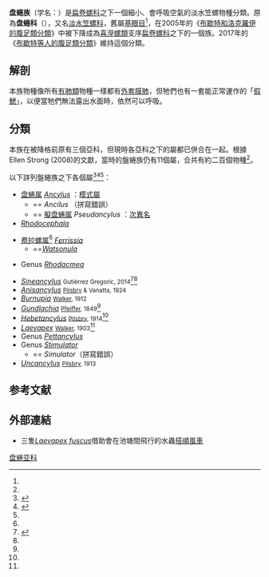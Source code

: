 {{Automatic taxobox
 | image = AF 40002 D Ancylus fluviatilis b.jpg
 | image_caption = A live individual of ''[[Ancylus_fluviatilis|Ancylus fluviatilis]]'', anterior end towards the left
 | taxon = Ancylini
 | authority = [[康斯坦丁·萨缪尔·拉方斯克-舒马茨|Rafinesque]], 1815<ref name=Rafinesque1815 />
 | diversity_link = #分類
 | diversity_refs = <ref name="Strong 2008" />
 | diversity = 約250種淡水物種
 | subdivision_ranks = [[属|属]]
 | subdivision = [[#分類|見內文]]
 | synonyms = 
* Ancylidae
* Pseudancylinae <small>Walker, 1923 (inv.)</small>
* Rhodacmeinae B. Walker, 1917{{r|WoRMS_1000163}}
}}
'''盘蜷族'''（学名：{{lang|la|Ancylini}}）是[[扁卷螺科|扁卷螺科]]之下一個細小、會呼吸空氣的淡水笠螺物種分類。原為'''盘蜷科'''（{{lang|la|Ancylidae}}），又名[[淡水笠螺科|淡水笠螺科]]，舊屬[[基眼目|基眼目]]<ref name=shell_3372 />，在2005年的《[[布歇特和洛克羅伊的腹足類分類_(2005年)|布歇特和洛克羅伊的腹足類分類]]》中被下降成為[[喜溼螺類|喜溼螺類]]支序{{r|hkwildlife|Bouchet 2005}}[[扁卷螺科|扁卷螺科]]之下的一個族。2017年的《[[布歇特等人的腹足類分類_(2017年)|布歇特等人的腹足類分類]]》維持這個分類{{r|Bouchet 2017}}。

==解剖==
本族物種像所有[[有肺類|有肺類]]物種一樣都有[[外套膜肺|外套膜肺]]，但牠們也有一套能正常運作的「[[假鰓|假鰓]]」，以便當牠們無法露出水面時，依然可以呼吸。

==分類==
本族在被降格前原有三個亞科，但現時各亞科之下的屬都已併合在一起。根據Ellen Strong (2008)的文獻，當時的盤蜷族仍有11個屬，合共有約二百個物種<ref name="Strong 2008" />。

以下詳列盤蜷族之下各個屬<ref>{{cite web |year=2000 |title=''Ancylidae'' |work=Animal Diversity Web |accessdate=2008-12-31 |url=http://animaldiversity.ummz.umich.edu/site/accounts/information/Ancylidae.html |language=en |archive-date=2004-04-26 |archive-url=https://web.archive.org/web/20040426063729/http://animaldiversity.ummz.umich.edu/site/accounts/information/Ancylidae.html |dead-url=yes }}</ref><ref>{{cite web| url=http://www.uniprot.org/taxonomy/191785| title=Ancylidae| publisher=[[UniProt|UniProt]]| accessdate=2014-05-05| language=en| archive-date=2018-01-31| archive-url=https://web.archive.org/web/20180131023526/http://www.uniprot.org/taxonomy/191785| dead-url=no}}</ref><ref name=santos />：
<!-- 原[[盘蜷亚科|盘蜷亚科]] [[Ancylinae|Ancylinae]] 成員-->
* [[盘蜷属|盘蜷属]] ''[[Ancylus|Ancylus]]'' {{small|[[Otto_Friedrich_Müller|O. F. Müller]], 1773}}{{r|ITIS|WoRMS_1000163}}：[[模式屬|模式屬]]
** == ''Ancilus'' {{small|O. F. Müller, 1773}}{{r|WoRMS_1000163}}（拼寫錯誤）
** == [[擬盘蜷属|擬盘蜷属]] ''Pseudancylus'' {{small|Walker, 1921}}{{r|ITIS}}：[[次異名|次異名]]{{r|WoRMS_1000163}}
* ''[[Rhodocephala|Rhodocephala]]''
<!-- Subfamily [[Ferrissiinae|Ferrissiinae]] -->
* [[费拉螺属|费拉螺属]]<ref name=hkwildlife /> ''[[Ferrissia|Ferrissia]]'' {{small|[[Bryant_Walker|B. Walker]], 1903}}{{r|ITIS|WoRMS_1000163}}
** ==''[[Watsonula|Watsonula]]'' {{small|Mirolli, 1960}}{{r|WoRMS_1000163}}
<!-- Subfamily [[Rhodacmeinae|Rhodacmeinae]] -->
* Genus ''[[Rhodacmea|Rhodacmea]]'' {{small|B. Walker, 1917}}{{r|ITIS|WoRMS_1000163}}
<!-- Subfamily ? -->
* ''[[Sineancylus|Sineancylus]]'' <small>Gutiérrez Gregoric, 2014</small><ref>{{cite journal| author=Gutiérrez Gregoric, D. E. |date=2014| title=''Sineancylus'', Nom. Nov.: A Replacement Name for ''Anancylus'' Gutiérrez Gregoric, 2012 (Gastropoda, Ancylidae)| journal=[[Malacologia|Malacologia]]| volume=57| number=1| pages=243| doi=10.4002/040.057.0102}}</ref><ref name=WoRMS_767107 />
* ''[[Anisancylus|Anisancylus]]'' <small>[[Henry_Augustus_Pilsbry|Pilsbry]] & Vanatta, 1924</small>
* ''[[Burnupia|Burnupia]]'' <small>[[Bryant_Walker|Walker]], 1912</small>
* ''[[Gundlachia_(gastropod)|Gundlachia]]'' <small>[[Ludwig_Karl_Georg_Pfeiffer|Pfeiffer]], 1849</small><ref name=ITIS />
* ''[[Hebetancylus|Hebetancylus]]'' <small>[[Henry_Augustus_Pilsbry|Pilsbry]], 1914</small><ref name=ITIS />
* ''[[Laevapex|Laevapex]]'' <small>[[Bryant_Walker|Walker]], 1903</small><ref name=ITIS />
* Genus ''[[Pettancylus|Pettancylus]]'' {{small|Iredale, 1943}}{{r|WoRMS_1000163}}
* Genus ''[[Stimulator|Stimulator]]'' {{small|Iredale, 1944}}{{r|WoRMS_1000163}}
** == ''Simulator''（拼寫錯誤）
* ''[[Uncancylus|Uncancylus]]'' <small>[[Henry_Augustus_Pilsbry|Pilsbry]], 1913</small>

==参考文献==
{{reflist|refs=
<ref name="Bouchet 2005">{{Bouchet 2005}}</ref>
<ref name="Bouchet 2017">{{Bouchet 2017}}</ref>
<ref name=hkwildlife>{{cite web |url=http://www.hkwildlife.net/Forum/viewthread.php?action=printable&tid=85922 |title=《香港淡水貝類 - 腹足綱》 |date=2015-02-15 |accessdate=2015-04-30 |language=zh-hant |work=[http://www.hkwildlife.net/ 香港自然生態論壇] |archive-date=2015-07-04 |archive-url=https://web.archive.org/web/20150704020501/http://www.hkwildlife.net/Forum/viewthread.php?action=printable&tid=85922 |dead-url=no }}</ref>
<ref name=ITIS>{{ITIS |id=76568 |taxon=Ancylidae |accessdate=2016-11-19}}</ref>
<ref name=Rafinesque1815>{{cite book |authorlink=康斯坦丁·萨缪尔·拉方斯克-舒马茨 |last=Rafinesque |first=C. S. |year=1815 |title=''Analyse de la Nature ou tableau de l'univers et des corps organisés'' |publisher=Palermo |pages=223 pp., page 143 |language=fr }}</ref>
<ref name=santos>{{cite journal| author=dos Santos, S. B.| year=2003| title=Estado atual do conhecimento dos anelídeos na América do Sul (Mollusca: Gastropoda: Pulmonata: Basommatophora)| trans_title=在南美環節動物的最新知識 (软体动物门: 腹足纲: 有肺類: 基眼目)| journal=Revista de Biología Tropical| volume=51| number=3| pages=191-223| url=http://www.redalyc.org/pdf/449/44911879011.pdf| format=[[PDF|PDF]]| accessdate=2014-05-29| language=pt| archive-date=2016-03-03| archive-url=https://web.archive.org/web/20160303212207/http://www.redalyc.org/pdf/449/44911879011.pdf| dead-url=no}}</ref><ref name=shell_3372>{{cite web|url=http://shell.sinica.edu.tw/chinese/shellbase_detail.php?science_no=3372|title=国际贝库：盘蜷|publisher=台湾贝类资料库|accessdate=2009-08-11|archive-date=2017-12-09|archive-url=https://web.archive.org/web/20171209152005/http://shell.sinica.edu.tw/chinese/shellbase_detail.php?science_no=3372|dead-url=no}}</ref>
<ref name="Strong 2008">{{cite journal |last1=Strong |first1=E. E. |last2=Gargominy |first2=O. |last3=Ponder |first3=W. F. |authorlink3=溫斯頓·旁德 |last4=Bouchet |first4=P. |authorlink4=菲利普·布歇特 |year=2008 |title=Global Diversity of Gastropods (Gastropoda; Mollusca) in Freshwater |journal=''[[Hydrobiologia|Hydrobiologia]]'' |volume=595 |pages=149-166 {{hdl|10088/7390}} |doi=10.1007/s10750-007-9012-6 |language=en }}</ref>
<ref name="WoRMS_767107">{{WoRMS |id=767107
 |title=''Sineancylus'' Gutiérrez Gregoric, 2014 |db=MolluscaBase
 |last=Bouchet |first=P. |authorlink=菲利普·布歇特
 |access-date=2014-07-19 }}</ref>
<ref name="WoRMS_1000163">{{WoRMS |id=1000163
 |title=Ancylini Rafinesque, 1815 |db=MolluscaBase
 |last=Bank |first=Ruud
 |date=2017-06-23 |access-date=2019-05-27 }}</ref>
}}

==外部連結==
* 三隻''[[Laevapex_fuscus|Laevapex fuscus]]''借助會在池塘間飛行的水蟲[http://www.mister-toad.com/photos/inverts/belostoma_limpet_01.html 搭順風車] {{Wayback|url=http://www.mister-toad.com/photos/inverts/belostoma_limpet_01.html |date=20200623040439 }}

{{taxonbar}}
[[Category:盘蜷亚科|]]